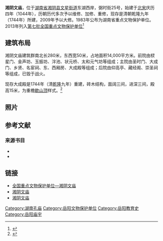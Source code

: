 {{文物保护单位
| 级别 = 全国
| 图片 =
| 名称 = 湘阴文庙
| 编号 = 7-1255
| 分类 = 古建筑
| 时代 = 清
| 所在 = [[湖南省|湖南省]][[湘阴县|湘阴县]][[文星街道|文星街道]]
| 登录 = 2013年
| Cat = 湖南全国重点文物保护单位
}}

'''湘阴文庙'''，位于[[湖南省|湖南省]][[湘阴县|湘阴县]][[文星街道|文星街道]]东湖西岸，弼时街25号，始建于[[北宋|北宋]]庆历四年（1044年），历朝历代多次予以维修、加修、重修，现存是清朝乾隆九年（1744年）所建，2009年予以大修。1983年公布为湖南省重点文物保护单位。2013年列入[[第七批全国重点文物保护单位|第七批全国重点文物保护单位]]<ref>{{Cite web |url=http://www.ncha.gov.cn/col/col1650/index.html |title=第七批全国重点文物保护单位名单 |access-date=2015-09-23 |archive-url=https://web.archive.org/web/20150924114619/http://www.sach.gov.cn/col/col1650/index.html |archive-date=2015-09-24 |dead-url=yes }}</ref>

==建筑布局==
湘阴文庙建筑群南北长280米，东西宽50米，占地面积14,000平方米。前院由棂星门、金声坊、玉振坊、泮池、状元桥、太和元气坊等组成；主院由圣时门、大成门、乡贤、名宦祠、东、西厢房、大成殿等组成；后院由仰高亭、藏经阁、崇圣祠等组成，已毁于战火。

现存大成殿是1744年（清[[乾隆|乾隆]]九年）重建，砖木结构，面阔三间，进深三间，殿高15米，为重檐[[歇山顶|歇山顶]]样式。<ref>{{Cite web |url=http://www.desinia.tw/monuments/pdetail.php?id=0-01314 |title=湘阴文庙 |access-date=2015-09-22 |archive-url=https://web.archive.org/web/20160304053613/http://www.desinia.tw/monuments/pdetail.php?id=0-01314 |archive-date=2016-03-04 |dead-url=yes }}</ref>

==照片==
{{Gallery
|align=center
|File:Dacheng Gate, Xiangyin Confucian Temple01.jpg
 |大成门
|File:Xiangyin Confucian Temple, 19 September 2020A.jpg
 |棂星门和玉振坊
}}

==参考文献==
{{reflist}}

===来源书目===
*{{cite book |author1=《发现者旅行指南》编辑部 |title=《发现者：湖南》 |date=2016-06-01 |publisher=旅游教育出版社 |location=北京市朝阳区 |isbn=978-7-5637-3373-6 |edition=2 |chapter=〈岳阳南部景点〉|ref=harv|page=193}}
*{{cite book |editor=吴博雅 |title=《走遍中国：湖南》 |date=2017-07-01 |publisher=中国旅游出版社 |location=北京市 |isbn=978-7-5032-5846-6 |edition=3 |chapter=〈岳阳〉|ref=harv|page=190}}

==链接==
* [https://web.archive.org/web/20160304070025/http://wgxj.yueyang.gov.cn/wgxj/8520/8528/8529/content_482261.html 全国重点文物保护单位—湘阴文庙]
* [https://web.archive.org/web/20160405060627/http://xiangyin.gov.cn/Item/1435.aspx 湘阴文庙]
* [https://web.archive.org/web/20150923085419/http://yygov.com/yywh/whyc/wwbh/content_392668.html 湘阴文庙 ]
{{湖南全国重点文物保护单位}}
{{Commons category|Xiangyin Confucian Temple}}
{{DEFAULTSORT:Xiang湘阴文庙}}
[[Category:湖南孔庙|Category:湖南孔庙]]
[[Category:岳阳文物保护单位|Category:岳阳文物保护单位]]
[[Category:岳阳教育史|Category:岳阳教育史]]
[[Category:岳阳庙宇|Category:岳阳庙宇]]